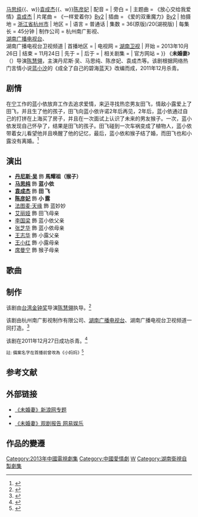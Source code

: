 {{电视节目信息框
| 名称     = 未婚妻
| 英文名称 = ''{{lang|en|Fiancee}}''
| 别名     = 小妈妈
| 图片     = Fiancee.jpg
| 图说     = 海报
| 分类     = 爱情剧
| 原创者   = 蓝小汐《成全了自己的碧海蓝天》
| 导演     = [[陈慧翎|陈慧翎]]
| 监制     = 张勇、李浩、姚嘉、朱小勇、叶华峰 
| 编剧     = 蓝小汐
| 制作人   = 徐云
| 摄影     = 
| 演出     = [[丹尼斯·吴|丹尼斯·吴]]{{、w}}[[马思纯|马思纯]]{{、w}}[[袁成杰|袁成杰]]{{、w}}[[陈彦妃|陈彦妃]]
| 配音     =
| 旁白     = 
| 主题曲   = 《放心交给我爱情》[[袁成杰|袁成杰]]
| 片尾曲   = 《一样爱着你》[[By2|By2]]
| 插曲     = 《爱的双重魔力》[[By2|By2]]
| 拍摄地   = [[浙江省|浙江省]][[杭州市|杭州市]]
| 地区     = {{CHNML}}
| 语言     = 普通话
| 集数     = 36(原版)/20(湖視版)
| 每集长   = 45分钟
| 制作公司 = 杭州南广影视、<br />[[湖南广播电视台|湖南广播电视台]]、<br />湖南广播电视台卫视频道
| 首播地区 = {{CHNML}}
| 电视网   = [[湖南卫视|湖南卫视]]
| 开始     = 2013年10月26日
| 结束     = 11月24日
| 先于     = 
| 后于     = 
| 相关剧集 =
| 官方网站 = 
}}
《'''未婚妻'''》（{{lang-en|''Fiancee''}}）导演[[陈慧翎|陈慧翎]]，主演丹尼斯·吴、马思纯、陈彦妃、袁成杰等。该剧根据网络热门言情小说[[蓝小汐|蓝小汐]]的《成全了自己的碧海蓝天》改编而成，2011年12月杀青。

== 剧情 ==
在[[南京市|宁]]工作的蓝小依放弃工作去追求爱情，来[[上海市|沪]]寻找热恋男友田飞，情敌小露爱上了田飞，并且生了他的孩子，田飞向蓝小依许诺2年后再见，2年后，蓝小依通过自己的打拼在上海买了房子，并且在一次面试上认识了未来的男友猴子。一次，蓝小依发现自己怀孕了，结果是田飞的孩子。田飞碰到一次车祸变成了植物人，蓝小依带着女儿看望他并且唤醒了他的记忆，最后，蓝小依和猴子结了婚，而田飞也和小露没有离婚。<ref>{{cite web |url=http://et.21cn.com/gundong/etscroll/2012/05/29/12003815.shtml |title=资料：电视剧《未婚妻》故事梗概 |date=2012-05-29|accessdate=2013-05-27 |work=21中国 |deadurl=yes |archiveurl=https://web.archive.org/web/20140215011358/http://et.21cn.com/gundong/etscroll/2012/05/29/12003815.shtml |archivedate=2014年2月15日 |df= }}</ref>

== 演出 ==
* '''[[丹尼斯·吴|丹尼斯·吴]]''' 飾 '''馬耀祖（猴子）'''
* '''[[马思纯|马思纯]]''' 飾 '''蓝小依'''
* '''[[袁成杰|袁成杰]]''' 飾 '''田 飞'''
* '''[[陈彦妃|陈彦妃]]''' 飾 '''小 露'''
* [[法图麦·天缘|法图麦·天缘]] 飾 蓝妙妙
* [[艾丽娅|艾丽娅]] 飾 田飞母亲
* [[李国梁|李国梁]] 飾 蓝小依父亲
* [[张芝华|张芝华]] 飾 蓝小依母亲
* [[王志华|王志华]] 飾 小露父亲
* [[王小红|王小红]] 飾 小露母亲
* [[席曼宁|席曼宁]] 飾 猴子母亲

==歌曲==
{{tracklist
| collapsed       = 
| headline        = 未婚妻
| extra_column    = 演唱
| total_length    = 
| all_writing     = 
| all_lyrics      = 
| all_music       =
| title1          ='''放心交给我爱情'''
| note1           = 片頭曲
| writer1         = 
| lyrics1         =[[王雅君|王雅君]]
| music1          =洪俊扬
| extra1          = [[袁成杰|袁成杰]]
| length1         =
| title2          ='''一样爱着你'''
| note2           =片尾曲
| writer2         = 
| lyrics2         =张鉥璇
| music2          =张鉥璇
| extra2          =[[By2|By2]]
| length2         =
| title3          ='''七天追到你'''
| note3           = 
| writer3         = 
| lyrics3         =[[林宇中|林宇中]]
| music3          =[[林宇中|林宇中]]
| extra3          =[[林宇中|林宇中]]
| length3         =
| title4          ='''还是爱着他'''
| note4           = 
| writer4         = 
| lyrics4         = 林怡凤
| music4          = 陈炯顺
| extra4          = 张婧
| length4         =
| title5          ='''爱的双重魔力'''
| note5           =
| writer5         = 
| lyrics5         = 林怡凤/毛凌琦
| music5          = [[林宇中|林宇中]]
| extra5          =[[BY2|BY2]]
| length5         =
| title6          ='''有那么难吗'''
| note6           =
| writer6         = 
| lyrics6         =[[施人诚|施人诚]]
| music6          = 李志清
| extra6          = 张婧
| length6         =
}}

== 制作 ==
该剧由[[台湾|台湾]][[金钟奖|金钟奖]]导演[[陈慧翎|陈慧翎]]执导。<ref>{{cite web |url=http://ent.sina.com.cn/v/m/2011-11-25/18043491177.shtml |title=都市偶像剧《未婚妻》张华芝升级演外婆 |date=2011-11-25 |accessdate=2013-05-27 |work=新浪 |archive-date=2012-01-18 |archive-url=https://web.archive.org/web/20120118201835/http://ent.sina.com.cn/v/m/2011-11-25/18043491177.shtml |dead-url=no }}</ref>

该剧由杭州南广影视制作有限公司、[[湖南广播电视台|湖南广播电视台]]、湖南广播电视台卫视频道一同打造。<ref>{{cite web |url=http://et.21cn.com/gundong/etscroll/2012/05/29/12004329.shtml |title=资料：电视剧《未婚妻》主创人员 |date=2012-05-29 |accessdate=2013-05-27 |work=21中国 |deadurl=yes |archiveurl=https://web.archive.org/web/20160304120620/http://et.21cn.com/gundong/etscroll/2012/05/29/12004329.shtml |archivedate=2016年3月4日 |df= }}</ref>

该剧在2011年12月27日成功杀青。<ref>{{cite web|url=http://et.21cn.com/gundong/etscroll/2011/12/27/10272118.shtml|title=《未婚妻》成功杀青 袁成杰戚薇携手做披萨|accessdate=2013-05-27|date=2011-12-27|work=21中国|deadurl=yes|archiveurl=https://web.archive.org/web/20160304185618/http://et.21cn.com/gundong/etscroll/2011/12/27/10272118.shtml|archivedate=2016年3月4日|df=}}</ref>

<small>註: 備案名字在首播前曾改為《小妈妈》<ref>{{cite web |url=http://dsj.sarft.gov.cn/tims/site/views/include/quickSearch/checkBlueprint/result.shanty?ids=012bd2d00c6e03814028e4a02bc82607 |title=电视剧《小妈妈》拍摄制作备案公示表|accessdate=2013-05-27 |date=2013-07-10 |work=国家广播电影电视总局电视剧管理司 |archive-url=https://web.archive.org/web/20160305001335/http://dsj.sarft.gov.cn/tims/site/views/include/quickSearch/checkBlueprint/result.shanty?ids=012bd2d00c6e03814028e4a02bc82607 |archive-date=2016-03-05 |dead-url=yes }}</ref></small>

==参考文献==
{{reflist}}

== 外部链接 ==
* [http://ent.sina.com.cn/f/v/weihqi/ 《未婚妻》新浪网专题] {{Wayback|url=http://ent.sina.com.cn/f/v/weihqi/ |date=20130514084308 }}
* {{新浪微博|dsjwhq|《未婚妻》}}
* [https://web.archive.org/web/20131127074210/http://ent.163.com/13/1121/10/9E6R7FTI00034R94.html  《未婚妻》观剧报告 网易娱乐]

== 作品的變遷 ==
{{電視節目的變遷	
|電視台={{CHNML}} [[湖南衛視|湖南衛視]] [[第一周播劇場|第一周播劇場]]
|播放檔次=每周六至周日22:00 - 00:00兩集連播
|上一節目= [[勝女的代價2|勝女的代價2]]<br>(2013.09.28－2013.10.20)
|節目名稱= 未婚妻<br>(2013.10.26－2013.11.24)
|下一節目= [[花开半夏|花开半夏]] <br>(2013.11.30－2013.12.22)
}}
{{湖南卫视电视剧}}
{{DEFAULTSORT:Wei未}}
[[Category:2013年中國電視劇集|Category:2013年中國電視劇集]]
[[Category:中國愛情劇|Category:中國愛情劇]]
[[Category:中国网络小说改编电视剧|W]]
[[Category:湖南衛視自製劇集|Category:湖南衛視自製劇集]]